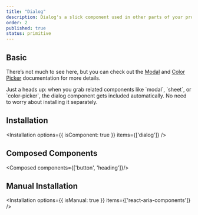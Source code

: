 ```yaml
---
title: "Dialog"
description: Dialog's a slick component used in other parts of your project that need dialog, like modal, sheet, color picker, and more.
order: 2
published: true
status: primitive
---
```


## Basic
There’s not much to see here, but you can check out the [Modal](/docs/components/overlays/modal) and [Color Picker](/docs/components/colors/color-picker) documentation for more details.

<Note>
  Just a heads up: when you grab related components like `modal`, `sheet`, or `color-picker`, the dialog component gets included automatically. No need to worry about installing it separately.
</Note>

## Installation
<Installation options={{ isComponent: true }} items={['dialog']} />

## Composed Components
<Composed components={['button', 'heading']}/>

## Manual Installation
<Installation options={{ isManual: true }} items={['react-aria-components']} />
<SourceCode toShow='dialog' />
